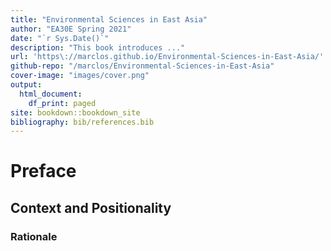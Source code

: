 ```yaml
--- 
title: "Environmental Sciences in East Asia"
author: "EA30E Spring 2021"
date: "`r Sys.Date()`"
description: "This book introduces ..."
url: 'https\://marclos.github.io/Environmental-Sciences-in-East-Asia/'
github-repo: "/marclos/Environmental-Sciences-in-East-Asia"
cover-image: "images/cover.png"
output:
  html_document:
    df_print: paged
site: bookdown::bookdown_site
bibliography: bib/references.bib
---
```


# Preface

## Context and Positionality


### Rationale


